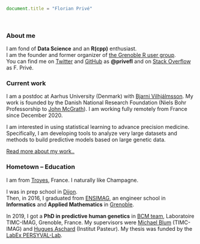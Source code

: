<script>
  (function(i,s,o,g,r,a,m){i['GoogleAnalyticsObject']=r;i[r]=i[r]||function(){
  (i[r].q=i[r].q||[]).push(arguments)},i[r].l=1*new Date();a=s.createElement(o),
  m=s.getElementsByTagName(o)[0];a.async=1;a.src=g;m.parentNode.insertBefore(a,m)
  })(window,document,'script','https://www.google-analytics.com/analytics.js','ga');

  ga('create', 'UA-100463316-3', 'auto');
  ga('send', 'pageview');

</script>

```js
document.title = "Florian Privé"
```

<br>

### About me

I am fond of __Data Science__ and an __R(cpp)__ enthusiast.    
I am the founder and former organizer of [the Grenoble R user group](https://r-in-grenoble.github.io/).    
You can find me on [Twitter](https://twitter.com/privefl) and [GitHub](https://github.com/privefl) as **\@privefl** and on [Stack Overflow](https://stackoverflow.com/users/6103040/f-priv%c3%a9) as F. Privé.

### Current work

I am a postdoc at Aarhus University (Denmark) with [Bjarni Vilhjálmsson](https://twitter.com/bvilhjal). My work is founded by the Danish National Research Foundation (Niels Bohr Professorship to [John McGrath](https://twitter.com/John_J_McGrath)).
I am working fully remotely from France since December 2020.

I am interested in using statistical learning to advance precision medicine.
Specifically, I am developing tools to analyze very large datasets and methods to build predictive models based on large genetic data.

[Read more about my work..](com.html)

### Hometown -- Education

I am from [Troyes](https://en.wikipedia.org/wiki/Troyes), France. 
I naturally like Champagne.    

I was in prep school in [Dijon](https://en.wikipedia.org/wiki/Dijon).    
Then, in 2016, I graduated from [ENSIMAG](https://goo.gl/2aDwm1), an engineer school in __Informatics__ and __Applied Mathematics__ in [Grenoble](https://en.wikipedia.org/wiki/Grenoble). 

In 2019, I got a **PhD in predictive human genetics** in [BCM team](http://www-timc.imag.fr/rubrique44.html), Laboratoire TIMC-IMAG, Grenoble, France.
My supervisors were [Michael Blum](https://twitter.com/mblum_g) (TIMC-IMAG) and [Hugues Aschard](https://research.pasteur.fr/fr/member/hugues-aschard/) (Institut Pasteur).
My thesis was funded by the [LabEx PERSYVAL-Lab](https://persyval-lab.org/en).
